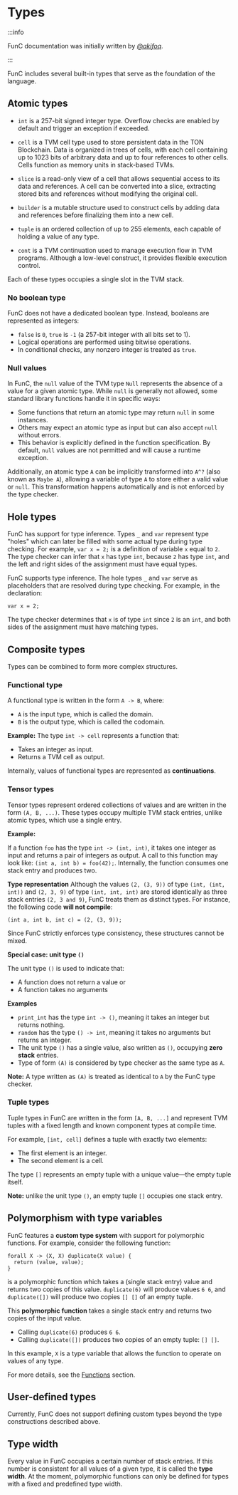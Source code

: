 
# Types

:::info

FunC documentation was initially written by _[@akifoq](https://github.com/akifoq/)_.

:::

FunC includes several built-in types that serve as the foundation of the language.


## Atomic types
- `int` is a 257-bit signed integer type. Overflow checks are enabled by default and trigger an exception if exceeded.

- `cell` is a TVM cell type used to store persistent data in the TON Blockchain. Data is organized in trees of cells, with each cell containing up to 1023 bits of arbitrary data and up to four references to other cells. Cells function as memory units in stack-based TVMs.

- `slice` is a read-only view of a cell that allows sequential access to its data and references. A cell can be converted into a slice, extracting stored bits and references without modifying the original cell.

- `builder` is a mutable structure used to construct cells by adding data and references before finalizing them into a new cell.

- `tuple` is an ordered collection of up to 255 elements, each capable of holding a value of any type.

- `cont` is a TVM continuation used to manage execution flow in TVM programs. Although a low-level construct, it provides flexible execution control.

Each of these types occupies a single slot in the TVM stack.

### No boolean type
FunC does not have a dedicated boolean type.
Instead, booleans are represented as integers:
- `false` is `0`, `true` is `-1` (a 257-bit integer with all bits set to 1).
- Logical operations are performed using bitwise operations. 
- In conditional checks, any nonzero integer is treated as `true`.

### Null values
In FunC, the `null` value of the TVM type `Null` represents the absence of a value for a given atomic type. While `null` is generally not allowed, some standard library functions handle it in specific ways:
- Some functions that return an atomic type may return `null` in some instances. 
- Others may expect an atomic type as input but can also accept `null` without errors. 
- This behavior is explicitly defined in the function specification.
By default, `null` values are not permitted and will cause a runtime exception.

Additionally, an atomic type `A` can be implicitly transformed into `A^?` (also known as `Maybe A`), 
allowing a variable of type `A` to store either a valid value or `null`. 
This transformation happens automatically and is not enforced by the type checker.

## Hole types
FunC has support for type inference. Types `_` and `var` represent type "holes" which can later be filled with some actual type during type checking. For example, `var x = 2;` is a definition of variable `x` equal to `2`. The type checker can infer that `x` has type `int`, because `2` has type `int`, and the left and right sides of the assignment must have equal types.

FunC supports type inference. The hole types `_` and `var` serve as placeholders that are resolved during type checking.
For example, in the declaration:

```func
var x = 2;
 ``` 

The type checker determines that `x` is of type `int` since `2` is an `int`, 
and both sides of the assignment must have matching types.

## Composite types
Types can be combined to form more complex structures.

### Functional type

A functional type is written in the form `A -> B`, where:
- `A` is the input type, which is called the domain.
- `B` is the output type, which is called the codomain.

**Example:**
The type `int -> cell` represents a function that:
- Takes an integer as input.
- Returns a TVM cell as output.

Internally, values of functional types are represented as **continuations**.

### Tensor types

Tensor types represent ordered collections of values and are written in the form `(A, B, ...)`. 
These types occupy multiple TVM stack entries, unlike atomic types, which use a single entry.

**Example:**

If a function `foo` has the type `int -> (int, int)`, 
it takes one integer as input and returns a pair of integers as output. 
A call to this function may look like: `(int a, int b) = foo(42);`. 
Internally, the function consumes one stack entry and produces two.


**Type representation**
Although the values `(2, (3, 9))` of type `(int, (int, int))` and `(2, 3, 9)` of type `(int, int, int)` are stored identically as three stack entries `(2, 3 and 9)`, FunC treats them as distinct types.
For instance, the following code **will not compile**:

```func
(int a, int b, int c) = (2, (3, 9));
```
Since FunC strictly enforces type consistency, these structures cannot be mixed.


**Special case: unit type `()`**

The unit type `()` is used to indicate that:
- A function does not return a value or
- A function takes no arguments

**Examples**
- `print_int` has the type `int -> ()`, meaning it takes an integer but returns nothing.
- `random` has the type `() -> int`, meaning it takes no arguments but returns an integer.
- The unit type `()` has a single value, also written as `()`, occupying **zero stack** entries.
- Type of form `(A)` is considered by type checker as the same type as `A`.

**Note:** A type written as `(A)` is treated as identical to `A` by the FunC type checker.

### Tuple types

Tuple types in FunC are written in the form `[A, B, ...]` and represent TVM tuples with a fixed length and known component types at compile time.

For example, `[int, cell]` defines a tuple with exactly two elements:
- The first element is an integer.
- The second element is a cell.

The type `[]` represents an empty tuple with a unique value—the empty tuple itself.

**Note:** unlike the unit type `()`, an empty tuple `[]` occupies one stack entry.



## Polymorphism with type variables

FunC features a **custom type system** with support for polymorphic functions.
For example, consider the following function:

```func
forall X -> (X, X) duplicate(X value) {
  return (value, value);
}
```
is a polymorphic function which takes a (single stack entry) value and returns two copies of this value. `duplicate(6)` will produce values `6 6`, and `duplicate([])` will produce two copies `[] []` of an empty tuple.

This **polymorphic function** takes a single stack entry and returns two copies of the input value.
- Calling `duplicate(6)` produces `6 6`.
- Calling `duplicate([])` produces two copies of an empty tuple: `[] []`.

In this example, `X` is a type variable that allows the function to operate on values of any type.

For more details, see the [Functions](/v3/documentation/smart-contracts/func/docs/functions#polymorphism-with-forall) section.

## User-defined types

Currently, FunC does not support defining custom types beyond the type constructions described above.

## Type width
Every value in FunC occupies a certain number of stack entries. 
If this number is consistent for all values of a given type, it is called the **type width**.
At the moment, polymorphic functions can only be defined for types with a fixed and predefined type width.

<Feedback />
